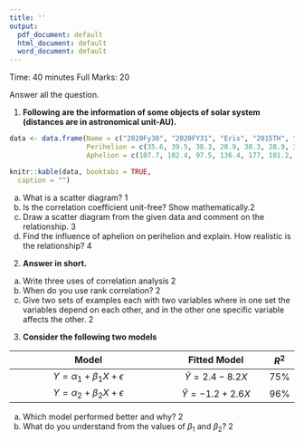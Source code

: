---
title: ''
output:
  pdf_document: default
  html_document: default
  word_document: default
---
\begin{center}
\begin{large}
Pabna Cadet College
\end{large}

Fortnightly Examination - 2021

Second Term Phase One

Subject: Statistics (Set 02)

Class: XI
\end{center}

Time: 40 minutes
\hfill
Full Marks: 20

Answer all the question.

1. **Following are the information of some objects of solar system (distances are in astronomical unit-AU).** 

```{r, echo=FALSE}
data <- data.frame(Name = c("2020Fy30", "2020FY31", "Eris", "2015TH", "2014 UZ", "Gonggong", "2015FG", "2014FC", "2006QH", "Sedna"),
                   Perihelion = c(35.6, 39.5, 38.3, 28.9, 38.3, 28.9, 38.3, 33.7, 36.2, 40.4),
                   Aphelion = c(107.7, 102.4, 97.5, 136.4, 177, 101.2, 92.1, 92.1, 104.4, 96.7))

knitr::kable(data, booktabs = TRUE,
  caption = "")
```

a. What is a scatter diagram? \hfill 1
b. Is the correlation coefficient unit-free? Show mathematically.\hfill 2
c. Draw a scatter diagram from the given data and comment on the relationship. \hfill 3
d. Find the influence of aphelion on perihelion and explain. How realistic is the relationship? \hfill 4

2. **Answer in short.**

a. Write three uses of correlation analysis \hfill 2
b. When do you use rank correlation? \hfill 2
c. Give two sets of examples each with two variables where in one set the variables depend on each other, and in the other one specific variable affects the other. \hfill 2

3. **Consider the following two models**

|                 Model                 |      Fitted Model      | $R^2$ |
|:-------------------------------------:|:----------------------:|:-----:|
| $Y = \alpha _1 + \beta _1 X + \epsilon$ | $\hat Y = 2.4 - 8.2 X$ |  75%  |
| $Y = \alpha _2 + \beta _2 X + \epsilon$ |  $\hat Y = - 1.2 + 2.6X$  |  96%  |

a. Which model performed better and why? \hfill 2
b. What do you understand from the values of $\beta_1$ and $\beta_2$? \hfill 2

\begin{center}
---Good Luck---
\end{center}
